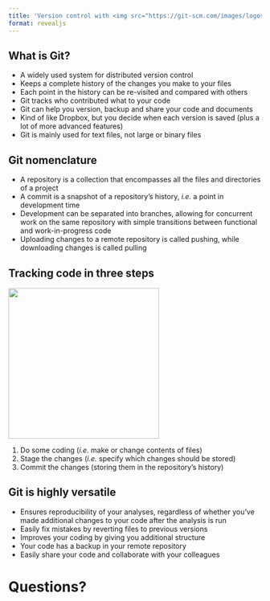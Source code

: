 ```yaml
---
title: 'Version control with <img src="https://git-scm.com/images/logos/downloads/Git-Logo-2Color.png" style="width:50%; padding: 15px 15px 15px 15px"/>'
format: revealjs
---
```


## What is Git?

::: {.incremental}
- A widely used system for distributed [version control]{.green}
- Keeps a [complete history]{.green} of the changes you make to your files
- Each point in the history can be re-visited and compared with others
- Git tracks [who contributed what]{.green} to your code
- Git can help you [version, backup and share]{.green} your code and documents
- Kind of like Dropbox, but you decide when each version is saved (plus a lot
  of more advanced features)
- Git is mainly used for [text files]{.green}, not large or binary files
:::

## Git nomenclature

::: {.incremental}
- A [repository]{.green} is a collection that encompasses all the files and
  directories of a project
- A [commit]{.green} is a snapshot of a repository's history, *i.e.* a point
  in development time
- Development can be separated into [branches]{.green}, allowing for concurrent
  work on the same repository with simple transitions between functional and
  work-in-progress code
- Uploading changes to a remote repository is called [pushing]{.green}, while
  downloading changes is called [pulling]{.green}
:::

## Tracking code in three steps

![](../../../pages/images/git_overview_local.png){height=300 fig-align=center}

::: {.incremental}
1. Do some [coding]{.green} (*i.e.* make or change contents of files)
2. [Stage]{.green} the changes (*i.e.* specify which changes should be stored)
3. [Commit]{.green} the changes (storing them in the repository's history)
:::

## Git is highly versatile

::: {.incremental}
- Ensures [reproducibility]{.green} of your analyses, regardless of whether you’ve
  made additional changes to your code after the analysis is run
- Easily [fix mistakes]{.green} by reverting files to previous versions
- Improves your coding by giving you [additional structure]{.green}
- Your code has a [backup]{.green} in your remote repository
- Easily [share your code]{.green} and collaborate with your colleagues
:::

# Questions?
